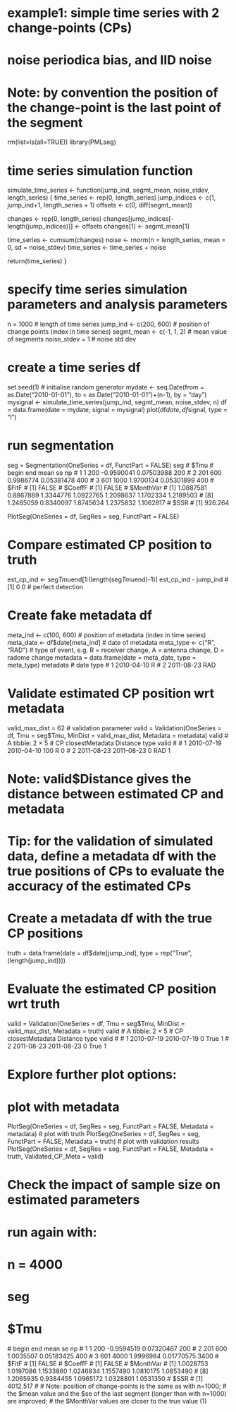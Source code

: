 # example1: simple time series with 2 change-points (CPs) 
#           noise periodica bias, and IID noise
#
# Note: by convention the position of the change-point is the last point of the segment

rm(list=ls(all=TRUE))
library(PMLseg)

# time series simulation function
simulate_time_series <- function(jump_ind, segmt_mean, noise_stdev, length_series) {
  time_series <- rep(0, length_series)
  jump_indices <- c(1, jump_ind+1, length_series + 1)
  offsets <- c(0, diff(segmt_mean))
  
  changes <- rep(0, length_series)
  changes[jump_indices[-length(jump_indices)]] <- offsets
  changes[1] <- segmt_mean[1]
  
  time_series <- cumsum(changes)
  noise <- rnorm(n = length_series, mean = 0, sd = noise_stdev)
  time_series <- time_series + noise
  
  return(time_series)
}

# specify time series simulation parameters and analysis parameters
n = 1000                    # length of time series
jump_ind <- c(200, 600)     # position of change points (index in time series)
segmt_mean <- c(-1, 1, 2)   # mean value of segments
noise_stdev = 1             # noise std dev

# create a time series df
set.seed(1)                 # initialise random generator
mydate <- seq.Date(from = as.Date("2010-01-01"), to = as.Date("2010-01-01")+(n-1), by = "day")
mysignal <- simulate_time_series(jump_ind, segmt_mean, noise_stdev, n)
df = data.frame(date = mydate, signal = mysignal)
plot(df$date, df$signal, type = "l")

# run segmentation
seg = Segmentation(OneSeries = df, FunctPart = FALSE)
seg
# $Tmu
  # begin  end       mean         se  np
# 1     1  200 -0.9590041 0.07503988 200
# 2   201  600  0.9986774 0.05381478 400
# 3   601 1000  1.9700134 0.05301899 400
# $FitF
# [1] FALSE
# $CoeffF
# [1] FALSE
# $MonthVar
 # [1] 1.0887581 0.8867889 1.3344776 1.0922765 1.2098637 1.1702334 1.2189503
 # [8] 1.2485059 0.8340097 1.8745634 1.2375832 1.1062817
# $SSR
# [1] 926.264

PlotSeg(OneSeries = df, SegRes = seg, FunctPart = FALSE)

# Compare estimated CP position to truth
est_cp_ind <- seg$Tmu$end[1:(length(seg$Tmu$end)-1)]
est_cp_ind - jump_ind
# [1] 0 0                       # perfect detection

# Create fake metadata df
meta_ind <- c(100, 600)         # position of metadata (index in time series)
meta_date <- df$date[meta_ind]  # date of metadata
meta_type <- c("R", "RAD")      # type of event, e.g. R = receiver change, A = antenna change, D = radome change
metadata = data.frame(date = meta_date, type = meta_type)
metadata
        # date type
# 1 2010-04-10    R
# 2 2011-08-23  RAD

# Validate estimated CP position wrt metadata
valid_max_dist = 62         # validation parameter
valid = Validation(OneSeries = df, Tmu = seg$Tmu, MinDist = valid_max_dist, Metadata = metadata)
valid
# A tibble: 2 × 5
  # CP         closestMetadata Distance type  valid
  # <date>     <date>             <dbl> <chr> <dbl>
# 1 2010-07-19 2010-04-10           100 R         0
# 2 2011-08-23 2011-08-23             0 RAD       1

# Note: valid$Distance gives the distance between estimated CP and metadata

# Tip: for the validation of simulated data, define a metadata df with the true positions of CPs to evaluate the accuracy of the estimated CPs

# Create a metadata df with the true CP positions
truth = data.frame(date = df$date[jump_ind], type = rep("True", (length(jump_ind))))

# Evaluate the estimated CP position wrt truth
valid = Validation(OneSeries = df, Tmu = seg$Tmu, MinDist = valid_max_dist, Metadata = truth)
valid
# A tibble: 2 × 5
  # CP         closestMetadata Distance type  valid
  # <date>     <date>             <dbl> <chr> <dbl>
# 1 2010-07-19 2010-07-19             0 True      1
# 2 2011-08-23 2011-08-23             0 True      1

# Explore further plot options:
# plot with metadata
PlotSeg(OneSeries = df, SegRes = seg, FunctPart = FALSE, Metadata = metadata) 
# plot with truth
PlotSeg(OneSeries = df, SegRes = seg, FunctPart = FALSE, Metadata = truth) 
# plot with validation results
PlotSeg(OneSeries = df, SegRes = seg, FunctPart = FALSE, Metadata = truth, Validated_CP_Meta = valid)

#
# Check the impact of sample size on estimated parameters
#
# run again with:
# n = 4000
# seg
# $Tmu
  # begin  end       mean         se   np
# 1     1  200 -0.9594519 0.07320467  200
# 2   201  600  1.0035507 0.05183425  400
# 3   601 4000  1.9996984 0.01770575 3400
# $FitF
# [1] FALSE
# $CoeffF
# [1] FALSE
# $MonthVar
 # [1] 1.0028753 1.0197086 1.1533860 1.0246834 1.1557490 1.0810175 1.0853490
 # [8] 1.2065935 0.9384455 1.0965172 1.0328801 1.0531350
# $SSR
# [1] 4012.517
#
# Note: position of change-points is the same as with n=1000; 
#       the $mean value and the $se of the last segment (longer than with n=1000) are improved;
#       the $MonthVar values are closer to the true value (1)

